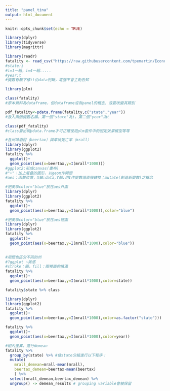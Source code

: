 ```yaml
---
title: "panel_tina"
output: html_document
---
```


```r
knitr::opts_chunk$set(echo = TRUE)
```

```r
library(dplyr)
library(tidyverse)
library(magrittr)
```

```r
library(readr)
fatality <- read_csv("https://raw.githubusercontent.com/tpemartin/Econometric-Analysis/master/Part%20II/fatality.csv")
#state:i
#i=1一組，i=4一組.....
#year:t
#變數有無下標it由data判斷，電腦不會主動告知
```

```r
library(plm)
```

```r
class(fatality)
#原本資料為dataframe，但dataframe沒有panel的概念，故要改變其類別
```

```r
pdf_fatality<-pdata.frame(fatality,c("state","year"))
#放入兩個變數名稱，第一個"state"為i，第二個"year"為t
```

```r
class(pdf_fatality)
#class要出現pdata.frame才可正確使用plm套件中的固定效果模型等等
```

```r
#各州啤酒稅（beertax）與車禍死亡率（mrall）
library(dplyr)
library(ggplot2)
fatality %>% 
  ggplot()+
  geom_point(aes(x=beertax,y=I(mrall*1000)))
#ggplot2:形成canvas(畫布)
#"+"：加上層疊的圖形，以geom作開頭
#aes：函數位置，X軸:data,Y軸:用I作變數值直接轉換；mutate(創造新變數)之概念
```

```r
#把美學color="blue"放在aes外面
library(dplyr)
library(ggplot2)
fatality %>% 
  ggplot()+
  geom_point(aes(x=beertax,y=I(mrall*1000)),color="blue")
```

```r
#把美學color="blue"放在aes裡面
library(dplyr)
library(ggplot2)
fatality %>% 
  ggplot()+
  geom_point(aes(x=beertax,y=I(mrall*1000),color="blue"))
             
```

```r
#用顏色區分不同的州
#?ggplot ~美感
#stroke：圈，fill：圈裡面的填滿
fatality %>% 
  ggplot()+
  geom_point(aes(x=beertax,y=I(mrall*1000),color=state))
```

```r
fatality$state %>% class
```

```r
library(dplyr)
library(ggplot2)
fatality %>% 
  ggplot()+
  geom_point(aes(x=beertax,y=I(mrall*1000),color=as.factor("state")))
```

```r
fatality %>% 
  ggplot()+
  geom_point(aes(x=beertax,y=I(mrall*1000),color=year))
```

```r
#組內差異，進行demean
fatality %>% 
  group_by(state) %>% #依state分組進行以下程序：
  mutate(
    mrall_demean=mrall-mean(mrall),
    beertax_demean=beertax-mean(beertax)
    ) %>%
  select(mrall_demean,beertax_demean) %>%
  ungroup() -> demean_results # grouping variable會被保留

```











